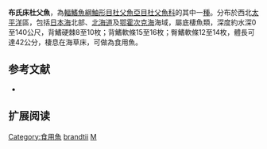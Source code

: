 {{Speciesbox
| name = 布氏床杜父魚
| image = 
| image_width = 250px
| status = NE
| status_system = IUCN3.1
| genus = Myoxocephalus
| species = brandtii
| authority = [[Steindachner|Steindachner]], 1867
| synonyms = *''Cottus brandtii''<br /><small>Steindachner, 1867</small>
*''Myoxocephalus brandti''<br /><small>Steindachner, 1867</small>
}}
'''布氏床杜父魚'''，為[[輻鰭魚綱|輻鰭魚綱]][[鮋形目|鮋形目]][[杜父魚亞目|杜父魚亞目]][[杜父魚科|杜父魚科]]的其中一[[種|種]]。分布於西北[[太平洋|太平洋]]區，包括[[日本海|日本海]]北部、[[北海道|北海道]]及[[鄂霍次克海|鄂霍次克海]]海域，屬底棲魚類，深度約水深0至140公尺，背鰭硬棘8至10枚；背鰭軟條15至16枚；臀鰭軟條12至14枚，體長可達42公分，棲息在海草床，可做為食用魚。

==参考文献==
*{{FishBase_species|genus=Myoxocephalus|species=brandtii|year=2011|month=12}}

== 扩展阅读 ==
{{refbegin}}
{{wikispecies-inline|Myoxocephalus brandtii|布氏床杜父魚}}
{{refend}}
{{Taxonbar|from=Q2190412}}

[[Category:食用魚|Category:食用魚]]
[[Category:床杜父魚屬|brandtii]]
[[Category:1867年描述的魚類|M]]


{{鮋形目小作品}}